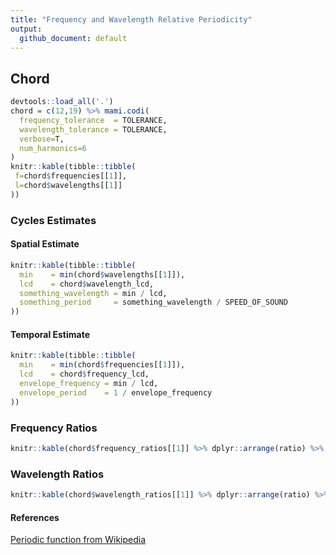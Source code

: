 ```yaml
---
title: "Frequency and Wavelength Relative Periodicity"
output:
  github_document: default
---
```


## Chord

```r
devtools::load_all('.')
chord = c(12,19) %>% mami.codi(
  frequency_tolerance  = TOLERANCE,
  wavelength_tolerance = TOLERANCE,
  verbose=T,
  num_harmonics=6
)
knitr::kable(tibble::tibble(
 f=chord$frequencies[[1]],
 l=chord$wavelengths[[1]]
))
```

### Cycles Estimates

#### Spatial Estimate
```r
knitr::kable(tibble::tibble(
  min    = min(chord$wavelengths[[1]]),
  lcd    = chord$wavelength_lcd,
  something_wavelength = min / lcd,
  something_period     = something_wavelength / SPEED_OF_SOUND
))
```

#### Temporal Estimate
```r
knitr::kable(tibble::tibble(
  min    = min(chord$frequencies[[1]]),
  lcd    = chord$frequency_lcd,
  envelope_frequency = min / lcd,
  envelope_period    = 1 / envelope_frequency
))
```

### Frequency Ratios
```r
knitr::kable(chord$frequency_ratios[[1]] %>% dplyr::arrange(ratio) %>% dplyr::select(-pseudo_ratio))
```

### Wavelength Ratios
```r
knitr::kable(chord$wavelength_ratios[[1]] %>% dplyr::arrange(ratio) %>% dplyr::select(-pseudo_ratio))
```

#### References
[Periodic function from Wikipedia](https://en.wikipedia.org/wiki/Periodic_function)
